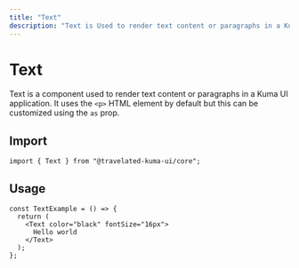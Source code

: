 ```yaml
---
title: "Text"
description: "Text is Used to render text content or paragraphs in a Kuma UI application"
---
```



# Text

Text is a component used to render text content or paragraphs in a Kuma UI application. It uses the `<p>` HTML element by default but this can be customized using the `as` prop.

## Import

```tsx copy
import { Text } from "@travelated-kuma-ui/core";
```

## Usage

<ExampleContainer>
  <TextExample />
</ExampleContainer>

```tsx copy
const TextExample = () => {
  return (
    <Text color="black" fontSize="16px">
      Hello world
    </Text>
  );
};
```
